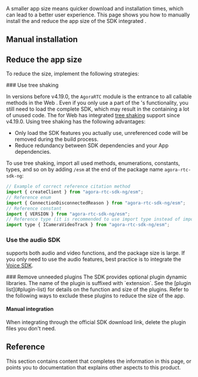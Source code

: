 

A smaller app size means quicker download and installation times, which can lead to a better user experience. This page shows you how to manually install the <Vg k="VSDK" /> and reduce the app size of the SDK integrated <Vpl k="CLIENT" />.

## Manual installation

<Setup />

## Reduce the app size

To reduce the <Vpl k="CLIENT" /> size, implement the following strategies:

<PlatformWrapper platform="web">
### Use tree shaking

In versions before v4.19.0, the `AgoraRTC` module is the entrance to all callable methods in the Web <Vg k="VSDK" />. Even if you only use a part of the <Vg k="VSDK" />'s functionality, you still need to load the complete SDK, which may result in the <Vpl k="CLIENT" /> containing a lot of unused code.
The <Vg k="VSDK" /> for Web has integrated [tree shaking](https://webpack.js.org/guides/tree-shaking/) support since v4.19.0. Using tree shaking has the following advantages:
- Only load the SDK features you actually use, unreferenced code will be removed during the build process.
- Reduce redundancy between SDK dependencies and your App dependencies.

To use tree shaking, import all used methods, enumerations, constants, types, and so on by adding `/esm` at the end of the package name `agora-rtc-sdk-ng`:

```javascript
// Example of correct reference citation method
import { createClient } from "agora-rtc-sdk-ng/esm";
// Reference enum
import { ConnectionDisconnectedReason } from "agora-rtc-sdk-ng/esm";
// Reference constant
import { VERSION } from "agora-rtc-sdk-ng/esm";
// Reference type (it is recommended to use import type instead of import to improve compilation speed)
import type { ICameraVideoTrack } from "agora-rtc-sdk-ng/esm";

```
</PlatformWrapper>

### Use the audio SDK
<Vg k="VSDK" /> supports both audio and video functions, and the package size is large. If you only need to use the audio features, best practice is to integrate the [Voice SDK](../../sdks).

<PlatformWrapper notAllowed="web,electron,unity,flutter,react-native" >
### Remove unneeded plugins
The SDK provides optional plugin dynamic libraries. The name of the plugin is suffixed with `extension`. See the [plugin list](#plugin-list) for details on the function and size of the plugins. Refer to the following ways to exclude these plugins to reduce the size of the app.

#### Manual integration
When integrating through the official SDK download link, delete the plugin files you don't need.

<Implementation />

## Reference

This section contains content that completes the information in this page, or points you to documentation that explains other aspects to this product.

<Reference />

</PlatformWrapper>
